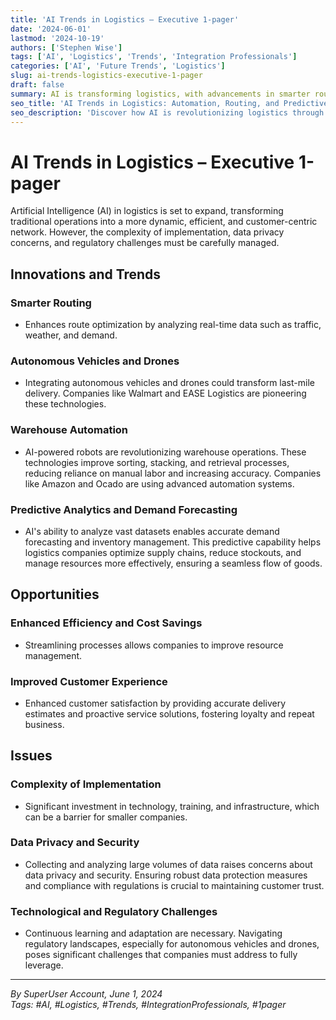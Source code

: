 ```yaml
---
title: 'AI Trends in Logistics – Executive 1-pager'
date: '2024-06-01'
lastmod: '2024-10-19'
authors: ['Stephen Wise']
tags: ['AI', 'Logistics', 'Trends', 'Integration Professionals']
categories: ['AI', 'Future Trends', 'Logistics']
slug: ai-trends-logistics-executive-1-pager
draft: false
summary: AI is transforming logistics, with advancements in smarter routing, autonomous vehicles, and warehouse automation. Explore how AI-driven predictive analytics, efficiency gains, and customer experience improvements are reshaping the industry...
seo_title: 'AI Trends in Logistics: Automation, Routing, and Predictive Analytics'
seo_description: 'Discover how AI is revolutionizing logistics through smarter routing, autonomous vehicles, and warehouse automation. Learn about predictive analytics and challenges in implementation and data privacy.'
---
```


# AI Trends in Logistics – Executive 1-pager

Artificial Intelligence (AI) in logistics is set to expand, transforming traditional operations into a more dynamic, efficient, and customer-centric network. However, the complexity of implementation, data privacy concerns, and regulatory challenges must be carefully managed.

## Innovations and Trends

### Smarter Routing

- Enhances route optimization by analyzing real-time data such as traffic, weather, and demand.

### Autonomous Vehicles and Drones

- Integrating autonomous vehicles and drones could transform last-mile delivery. Companies like Walmart and EASE Logistics are pioneering these technologies.

### Warehouse Automation

- AI-powered robots are revolutionizing warehouse operations. These technologies improve sorting, stacking, and retrieval processes, reducing reliance on manual labor and increasing accuracy. Companies like Amazon and Ocado are using advanced automation systems.

### Predictive Analytics and Demand Forecasting

- AI's ability to analyze vast datasets enables accurate demand forecasting and inventory management. This predictive capability helps logistics companies optimize supply chains, reduce stockouts, and manage resources more effectively, ensuring a seamless flow of goods.

## Opportunities

### Enhanced Efficiency and Cost Savings

- Streamlining processes allows companies to improve resource management.

### Improved Customer Experience

- Enhanced customer satisfaction by providing accurate delivery estimates and proactive service solutions, fostering loyalty and repeat business.

## Issues

### Complexity of Implementation

- Significant investment in technology, training, and infrastructure, which can be a barrier for smaller companies.

### Data Privacy and Security

- Collecting and analyzing large volumes of data raises concerns about data privacy and security. Ensuring robust data protection measures and compliance with regulations is crucial to maintaining customer trust.

### Technological and Regulatory Challenges

- Continuous learning and adaptation are necessary. Navigating regulatory landscapes, especially for autonomous vehicles and drones, poses significant challenges that companies must address to fully leverage.

---

_By SuperUser Account, June 1, 2024_  
_Tags: #AI, #Logistics, #Trends, #IntegrationProfessionals, #1pager_

